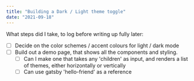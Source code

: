 ```yaml
---
title: "Building a Dark / Light theme toggle"
date: "2021-09-18"
---
```



What steps did I take, to log before writing up fully later:

- [ ] Decide on the color schemes / accent colours for light / dark mode
- [ ] Build out a demo page, that shows all the components and styling.
  - [ ] Can I make one that takes any 'children' as input, and renders a list of themes, either horizontally or vertically
  - [ ] Can use gatsby 'hello-friend' as a reference

<ThemeTester />
